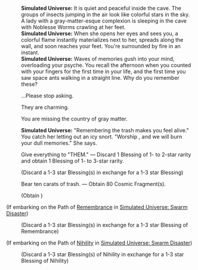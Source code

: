 {{Dialogue Start}}
:'''Simulated Universe:''' It is quiet and peaceful inside the cave. The groups of insects jumping in the air look like colorful stars in the sky. A lady with a gray-matter-esque complexion is sleeping in the cave with Noblesse Worms crawling at her feet.
:'''Simulated Universe:''' When she opens her eyes and sees you, a colorful flame instantly materializes next to her, spreads along the wall, and soon reaches your feet. You're surrounded by fire in an instant.
:'''Simulated Universe:''' Waves of memories gush into your mind, overloading your psyche. You recall the afternoon when you counted with your fingers for the first time in your life, and the first time you saw space ants walking in a straight line. Why do you remember these?
:{{DIcon|Arrow}} ...Please stop asking.
:{{DIcon|Arrow}} They are charming.
:{{DIcon|Arrow}} You are missing the country of gray matter.
:'''Simulated Universe:''' "Remembering the trash makes you feel alive." You catch her letting out an icy snort. "Worship {{Rubi| Fuli|Aeon of Remembrance}}, and we will burn your dull memories." She says.
:{{DIcon|Star}} Give everything to "THEM." &mdash; Discard 1 Blessing of 1- to 2-star rarity and obtain 1 Blessing of 1- to 3-star rarity.
:;(Discard a 1-3 star Blessing(s) in exchange for a 1-3 star Blessing)
:{{DIcon|Star}} Bear ten carats of trash. &mdash; Obtain 80 Cosmic Fragment(s).
:;(Obtain {{Item|Cosmic Fragment|20|x=80}})
;(If embarking on the Path of [[Simulated Universe: Swarm Disaster/Paths#Remembrance|Remembrance]] in [[Simulated Universe: Swarm Disaster]])
:{{SU Special Dialogue|Remembrance|Worship the Aeon of Remembrance.|Discard 1 Blessing of 1- to 2-star rarity and obtain 1 Blessing of Remembrance.}}
:;(Discard a 1-3 star Blessing(s) in exchange for a 1-3 star Blessing of Remembrance)
;(If embarking on the Path of [[Simulated Universe: Swarm Disaster/Paths#Nihility|Nihility]] in [[Simulated Universe: Swarm Disaster]])
:{{SU Special Dialogue|Nihility|Burn the memories you long to forget.|Discard 1 Blessing of Nihility and select 1 Blessing of Nihility.}}
:;(Discard a 1-3 star Blessing(s) of Nihility in exchange for a 1-3 star Blessing of Nihility)
{{Dialogue End}}